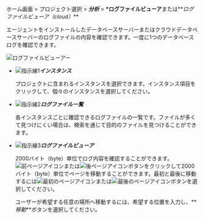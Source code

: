 ホーム画面 > プロジェクト選択 > **_分析_** > **\*ログファイルビューア**または**_ログファイルビューア（cloud）_**

エージェントをインストールしたデータベースサーバーまたはクラウドデータベースサーバーのログファイルの内容を確認できます。一度に1つのデータベースログを確認できます。

![ログファイルビューアー](/img/analysis-log-viewer.png)

-   ![指示線1](/img/number-01.png)**_インスタンス_**

    プロジェクトに含まれるインスタンスを選択できます。インスタンス項目をクリックして、個々のインスタンスを選択してください。

-   ![指示線2](/img/number-02.png)**_ログファイル一覧_**

    各インスタンスごとに確認できるログファイルの一覧です。ファイルが多くて見つけにくい場合は、検索を通じて目的のファイルを見つけることができます。

-   ![指示線3](/img/number-03.png)**_ログファイルビューア_** 

    2000バイト（byte）単位でログ内容を確認することができます。![前ページアイコン](/img/left-arrow.svg)または![後ページアイコン](/img/right-arrow.svg)ボタンをクリックして2000バイト（byte）単位でページを移動することができます。最初と最後に移動するには![最初のページアイコン](/img/ico-first.svg)または![最後のページアイコン](/img/ico-last.svg)ボタンを選択してください。

    ユーザーが希望する任意の場所へ移動するには、希望する位置を入力し、**_移動_**ボタンを選択してください。
